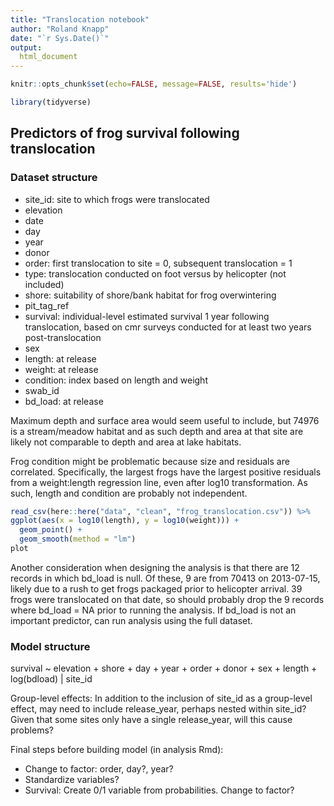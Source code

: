 ```yaml
---
title: "Translocation notebook"
author: "Roland Knapp"
date: "`r Sys.Date()`"
output:
  html_document
---
```


```r
knitr::opts_chunk$set(echo=FALSE, message=FALSE, results='hide')
```

```r
library(tidyverse)
```

## Predictors of frog survival following translocation

### Dataset structure

-   site_id: site to which frogs were translocated
-   elevation
-   date
-   day
-   year
-   donor
-   order: first translocation to site = 0, subsequent translocation = 1
-   type: translocation conducted on foot versus by helicopter (not included)
-   shore: suitability of shore/bank habitat for frog overwintering
-   pit_tag_ref
-   survival: individual-level estimated survival 1 year following translocation, based on cmr surveys conducted for at least two years post-translocation
-   sex
-   length: at release
-   weight: at release
-   condition: index based on length and weight
-   swab_id
-   bd_load: at release

Maximum depth and surface area would seem useful to include, but 74976 is a stream/meadow habitat and as such depth and area at that site are likely not comparable to depth and area at lake habitats.

Frog condition might be problematic because size and residuals are correlated. Specifically, the largest frogs have the largest positive residuals from a weight:length regression line, even after log10 transformation. As such, length and condition are probably not independent.

```r
read_csv(here::here("data", "clean", "frog_translocation.csv")) %>% 
ggplot(aes(x = log10(length), y = log10(weight))) +
  geom_point() +
  geom_smooth(method = "lm")
plot
```

Another consideration when designing the analysis is that there are 12 records in which bd_load is null. Of these, 9 are from 70413 on 2013-07-15, likely due to a rush to get frogs packaged prior to helicopter arrival. 39 frogs were translocated on that date, so should probably drop the 9 records where bd_load = NA prior to running the analysis. If bd_load is not an important predictor, can run analysis using the full dataset.

### Model structure

survival \~ elevation + shore + day + year + order + donor + sex + length + log(bdload) \| site_id

Group-level effects: In addition to the inclusion of site_id as a group-level effect, may need to include release_year, perhaps nested within site_id? Given that some sites only have a single release_year, will this cause problems?

Final steps before building model (in analysis Rmd):

-   Change to factor: order, day?, year?
-   Standardize variables?
-   Survival: Create 0/1 variable from probabilities. Change to factor?
